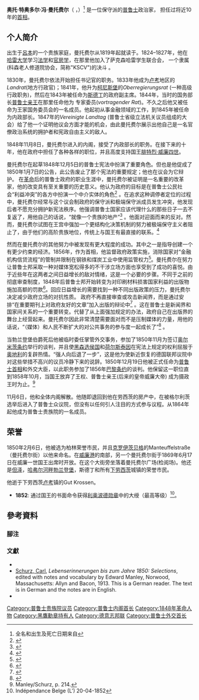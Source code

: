 {{Infobox person
| birth_date  = {{birth date|1805|02|03|df=y}}
| birth_place = [[吕本_(勃兰登堡州)|呂本]]
|image = Manteuffel, Otto Theodor von (1805-1882).jpg
| death_date  = {{death date and age|1882|11|26|1805|02|03|df=y}}
| death_place = Gut Krossen
}}

'''奥托·特奥多尔·冯·曼托费尔'''（{{lang-de|'''Otto Theodor von Manteuffel'''}} ，{{bd|1805年|2月3日|1882年|11月26日}}）<ref>全名和出生及死亡日期来自{{harvp|Wippermann|1884|p=260}}</ref> 是一位保守派的[[普鲁士|普鲁士]]政治家， 担任过将近10年的[[首相|首相]]。

==个人简介==
出生于[[吕本_(勃兰登堡州)|呂本]]的一个贵族家庭，曼托费尔从1819年起就读于{{link-en|普法塔州立学校|Landesschule Pforta}}。1824–1827年，他在[[哈雷-维滕贝格大学|哈雷大学]]学习[[法学|法学]]和[[官房学派|官房学]]，在那里他加入了萨克森哈雷学生联合会， 一个隶属{{link-en|Kösener Senioren-Convents-Verband|Kösener Senioren-Convents-Verband}}(科森老人修道院协会，简称"KSCV")的决斗''{{link-en|（德语国家）大学生联谊会|Studentenverbindung}}'' 。

1830年，曼托费尔依法开始担任书记官的职务。1833年他成为[[卢考|卢考]]地区的''Landrat ''(地方行政官)；1841年，他升为[[柯尼斯堡|柯尼斯堡]]的''Oberregierungsrat'' (一种高级行政职务)，然后在1843年被任命为[[什切青|斯德丁]]的政府副主席。1844年，当时的国务部长[[威廉一世_(德国)|普鲁士亲王]]在那里任命他为 专家委员(''vortragender Rat'')。不久之后他又被任命为王家国务委员会的一名成员。他起初从事金融领域的工作，到1845年被任命为内政部长。1847年的''Vereinigte Landtag'' (普鲁士省级立法机关议员组成的大会）给了他一个证明他议会方面才能的机会，由此曼托费尔展示出他自己是一名官僚政治系统的拥护者和宪政自由主义的敌人。

1848年11月8日，曼托费尔进入{{link-en|弗里德里希·威廉，勃兰登堡伯爵|Friedrich Wilhelm, Count Brandenburg}}的内阁，接受了内政部长的职务。在接下来的十年，他在政府中担任了各种各样的职位，并且高度支持国王[[腓特烈·威廉四世|腓特烈·威廉四世]]{{citation needed|date=February 2013}}。

曼托费尔在起草1848年12月5日的普鲁士宪法中扮演了重要角色。但也是他促成了1850年1月7日的公告，此公告废止了那个宪法的重要规定；他也在议会为它辩护。 在[[德意志1848年革命|革命]]后的普鲁士政府的职业生涯中，曼托费尔被证明是一名重要的改革家，他的改变具有至关重要的历史意义{{citation needed|date=February 2013}}。他认为政府的目标是在普鲁士公民社会“利益冲突”的各方中扮演一个中介实体的角色<ref>{{harvp|Clark|2006|p=503}}</ref> 。在追求这种调停者定位的过程中，曼托费尔经常与这个议会制政府的保守派和极端保守派成员发生冲突，他发现后者不愿充分拥护新宪法秩序。他强调普鲁士国家应该代理什么的那些日子一去不复返了，用他自己的话说，“就像一个贵族的地产”<ref>{{harvp|Clark|2006|p=504}}</ref> 。他面对迎面而来的反对。然而，曼托费尔试图在王宫中强加一个更结构化决策机制的努力被极端保守主义者阻止了，由于他们的高阶贵族地位，传统上与国王有最直接的联系。<ref>{{harvp|Clark|2006|p=506}}</ref>

然而在曼托费尔的其他努力中被发现有更大程度的成功。其中之一是指导创建一个有更少约束的经济。1856年，作为首相，他监督政府政策实施，消除国家对“金融机构信贷流程”的管制并限制在钢铁和煤炭工业中使用监管权力<ref>{{harvp|Clark|2006|p=505}}</ref>。曼托费尔在努力让普鲁士邦采取一种对媒体宽松得多的不干涉立场方面也享受到了成功的喜悦。由于近些年在这两者之间日益增长的敌对情绪，这是一个必要的步骤。不同于之前的彻底审查制度，1848年后普鲁士邦开始转变为对印刷材料损害国家利益的出版物施加高额的罚款<ref>{{harvp|Clark|2006|p=507}}</ref>。回应日益增长的需要找到一种不同出版政策的压力，曼托费尔决定减少政府立场的对抗性质。 政府不再直接审查或攻击新闻界，而是通过安排“在重要期刊上对政府友好的文章”加入出版的辩论中<ref>{{harvp|Clark|2006|p=508}}</ref> 。这在普鲁士是新闻界和国家间关系的一个重要转变。代替了从上面强加规定的办法，政府自己在出版界的舞台上经营起来。曼托费尔因此非常清楚需要面对而不是压制媒体的力量，用他的话说，“（媒体）和人民不断扩大的对公共事务的参与度一起成长了”<ref>{{harvp|Clark|2006|p=509}}</ref> 。
 
当勃兰登堡伯爵死后他被临时委任掌管外交事务，参加了1850年11月为签订[[奥尔米茨条约|奥尔米茨条约]]举行的谈判，并且使[[黑森选侯国|黑森选侯国]]和[[荷尔斯泰因|荷尔斯泰因]]在宪法上规定的权利屈服于[[奥地利|奥地利]]的复辟热情。“强人向后退了一步”，这是他为使新近恢复的德国联邦议院中对这些举措不高兴的议员冷静下来的说辞。1850年12月19日他被正式任命为[[普鲁士内阁首长|普鲁士首相]]和外交大臣，以此职务参加了1856年[[巴黎条约_(1856年)|巴黎条约]]的谈判。他保留这一职位直到1858年10月，当国王放弃了王权、普鲁士亲王(后来的皇帝威廉大帝) 成为摄政王时为止。<ref>Manley/Schurz, p. 214.</ref>

11月6日，他和全体内阁解散。他随即退回到他在劳西茨的房产中，在被格尔利茨选举后进入了普鲁士众议院，但没有以任何引人注目的方式参与议程。从1864年起他成为普鲁士贵族院的一名成员。

==荣誉==
1850年2月6日，他被选为柏林荣誉市民，并且[[克罗伊茨贝格|克罗伊茨贝格]]的Manteuffelstraße（曼托费尔街）以他来命名。在[[威廉港|威廉港]]的南部，另一个曼托费尔街于1869年6月17日在威廉一世国王出席时开放。在这个大街旁坐落着曼托费尔广场(检阅场)。他还是[[但泽|但泽]]，[[哈弗尔河畔勃兰登堡|哈弗尔河畔勃兰登堡]]，斯德丁和所有[[下劳西茨|下劳西茨]]城镇的荣誉市民。

他逝于下劳西茨[[卢考|卢考]]镇的Gut Krossen。

*'''1852''': 通过国王的书面命令获得[[利奥波德勋章_(比利时)|利奥波德勋章]]中的大绶（最高等级）<ref>Indépendance Belge (L') 20-04-1852</ref>。

== 參考資料 ==
=== 腳注 ===
{{reflist|21em}}

=== 文獻 ===
{{refbegin}}
*{{cite book |last=Clark |first=Christopher |authorlink=Chris Clark (historian) |year=2006 |title=Iron Kingdom: The Rise and Downfall of Prussia, 1600–1947 |location=Cambridge, MA |publisher=Harvard University Press |isbn=9780674023857 |ref=harv |url-access=registration |url=https://archive.org/details/ironkingdomrised00chri }}
* [[Carl_Schurz|Schurz, Carl]], ''Lebenserinnerungen bis zum Jahre 1850:  Selections'', edited with notes and vocabulary by Edward Manley, Norwood, Massachusetts:  Allyn and Bacon, 1913.  This is a German reader.  The text is in German and the notes are in English.
*{{cite journal |last=Wippermann |first=Karl |year=1884 |title=Manteuffel, Otto Theodor von |journal=[[Allgemeine_Deutsche_Biographie|Allgemeine Deutsche Biographie]] |volume=20 |pages=260–272 |language=de |ref=harv}}
{{refend}}


{{Authority control}}

{{DEFAULTSORT:Manteuffel, Otto Theodor von}}
[[Category:普鲁士贵族院议员|Category:普鲁士贵族院议员]]
[[Category:普鲁士内阁首长|Category:普鲁士内阁首长]]
[[Category:1848年革命人物|Category:1848年革命人物]]
[[Category:黑鷹勳章持有人|Category:黑鷹勳章持有人]]
[[Category:德意志邦联|Category:德意志邦联]]
[[Category:普鲁士外交首长|Category:普鲁士外交首长]]